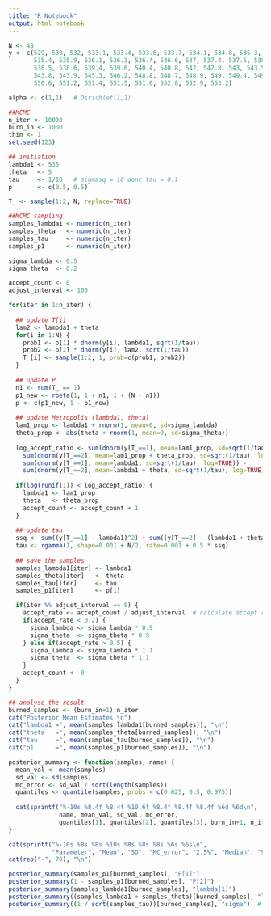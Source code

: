 ---
title: "R Notebook"
output: html_notebook
---

```{r}
N <- 48
y <- c(529, 530, 532, 533.1, 533.4, 533.6, 533.7, 534.1, 534.8, 535.3, 
       535.4, 535.9, 536.1, 536.3, 536.4, 536.6, 537, 537.4, 537.5, 538.3, 
       538.5, 538.6, 539.4, 539.6, 540.4, 540.8, 542, 542.8, 543, 543.5, 
       543.8, 543.9, 545.3, 546.2, 548.8, 548.7, 548.9, 549, 549.4, 549.9, 
       550.6, 551.2, 551.4, 551.5, 551.6, 552.8, 552.9, 553.2)

alpha <- c(1,1)   # Dirichlet(1,1)

##MCMC 
n_iter <- 10000    
burn_in <- 1000    
thin <- 1          
set.seed(123)      

## initiation
lambda1 <- 535
theta   <- 5
tau     <- 1/10   # sigmasq = 10 donc tau = 0.1
p       <- c(0.5, 0.5)

T_ <- sample(1:2, N, replace=TRUE)  

##MCMC sampling
samples_lambda1 <- numeric(n_iter)
samples_theta   <- numeric(n_iter)
samples_tau     <- numeric(n_iter)
samples_p1      <- numeric(n_iter)


```

```{r}
sigma_lambda <- 0.5
sigma_theta  <- 0.2

accept_count <- 0
adjust_interval <- 100 

for(iter in 1:n_iter) {
  
  ## update T[i]
  lam2 <- lambda1 + theta
  for(i in 1:N) {
    prob1 <- p[1] * dnorm(y[i], lambda1, sqrt(1/tau))
    prob2 <- p[2] * dnorm(y[i], lam2, sqrt(1/tau))
    T_[i] <- sample(1:2, 1, prob=c(prob1, prob2))
  }
  
  ## update P
  n1 <- sum(T_ == 1)
  p1_new <- rbeta(1, 1 + n1, 1 + (N - n1))
  p <- c(p1_new, 1 - p1_new)
  
  ## update Metropolis (lambda1, theta)
  lam1_prop <- lambda1 + rnorm(1, mean=0, sd=sigma_lambda)
  theta_prop <- abs(theta + rnorm(1, mean=0, sd=sigma_theta))
  
  log_accept_ratio <- sum(dnorm(y[T_==1], mean=lam1_prop, sd=sqrt(1/tau), log=TRUE)) +
    sum(dnorm(y[T_==2], mean=lam1_prop + theta_prop, sd=sqrt(1/tau), log=TRUE)) -
    sum(dnorm(y[T_==1], mean=lambda1, sd=sqrt(1/tau), log=TRUE)) -
    sum(dnorm(y[T_==2], mean=lambda1 + theta, sd=sqrt(1/tau), log=TRUE))
  
  if(log(runif(1)) < log_accept_ratio) {
    lambda1 <- lam1_prop
    theta   <- theta_prop
    accept_count <- accept_count + 1
  }
  
  ## update tau
  ssq <- sum((y[T_==1] - lambda1)^2) + sum((y[T_==2] - (lambda1 + theta))^2)
  tau <- rgamma(1, shape=0.001 + N/2, rate=0.001 + 0.5 * ssq)
  
  ## save the samples
  samples_lambda1[iter] <- lambda1
  samples_theta[iter]   <- theta
  samples_tau[iter]     <- tau
  samples_p1[iter]      <- p[1]

  if(iter %% adjust_interval == 0) {
    accept_rate <- accept_count / adjust_interval  # calculate accept rate
    if(accept_rate < 0.2) {
      sigma_lambda <- sigma_lambda * 0.9  
      sigma_theta  <- sigma_theta * 0.9
    } else if(accept_rate > 0.5) {
      sigma_lambda <- sigma_lambda * 1.1  
      sigma_theta  <- sigma_theta * 1.1
    }
    accept_count <- 0  
  }
}

## analyse the result
burned_samples <- (burn_in+1):n_iter
cat("Posterior Mean Estimates:\n")
cat("lambda1 =", mean(samples_lambda1[burned_samples]), "\n")
cat("theta   =", mean(samples_theta[burned_samples]), "\n")
cat("tau     =", mean(samples_tau[burned_samples]), "\n")
cat("p1      =", mean(samples_p1[burned_samples]), "\n")
```

```{r}

posterior_summary <- function(samples, name) {
  mean_val <- mean(samples)
  sd_val <- sd(samples)
  mc_error <- sd_val / sqrt(length(samples))  
  quantiles <- quantile(samples, probs = c(0.025, 0.5, 0.975))
  
  cat(sprintf("%-10s %8.4f %8.4f %10.6f %8.4f %8.4f %8.4f %6d %6d\n", 
              name, mean_val, sd_val, mc_error, 
              quantiles[1], quantiles[2], quantiles[3], burn_in+1, n_iter))
}

cat(sprintf("%-10s %8s %8s %10s %8s %8s %8s %6s %6s\n",
            "Parameter", "Mean", "SD", "MC_error", "2.5%", "Median", "97.5%", "Start", "Sample"))
cat(rep("-", 70), "\n")

posterior_summary(samples_p1[burned_samples], "P[1]")
posterior_summary(1 - samples_p1[burned_samples], "P[2]")
posterior_summary(samples_lambda1[burned_samples], "lambda[1]")
posterior_summary((samples_lambda1 + samples_theta)[burned_samples], "lambda[2]")
posterior_summary((1 / sqrt(samples_tau))[burned_samples], "sigma")  # sigma = 1/sqrt(tau)
```
